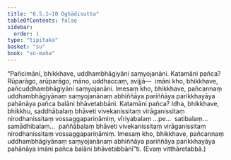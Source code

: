 ```yaml
---
title: "6.5.1–10 Oghādisutta"
tableOfContents: false
sidebar:
  order: 1
type: "tipitaka"
basket: "su"
book: "sn-maha"
---
```



<DynamicBreadcrumb />

<Division number="749–758" book="sn-maha" bookNo="14">

<Paragraph number="1324" book="sn-maha">
“Pañcimāni, bhikkhave, uddhambhāgiyāni saṃyojanāni. Katamāni pañca? Rūparāgo, arūparāgo, māno, uddhaccaṃ, avijjā—  imāni kho, bhikkhave, pañcuddhambhāgiyāni saṃyojanāni. Imesaṃ kho, bhikkhave, pañcannaṃ uddhambhāgiyānaṃ saṃyojanānaṃ abhiññāya pariññāya parikkhayāya pahānāya pañca balāni bhāvetabbāni. Katamāni pañca? Idha, bhikkhave, bhikkhu, saddhābalaṃ bhāveti vivekanissitaṃ virāganissitaṃ nirodhanissitaṃ vossaggapariṇāmiṃ, vīriyabalaṃ …pe…  satibalaṃ…  samādhibalaṃ…  paññābalaṃ bhāveti vivekanissitaṃ virāganissitaṃ nirodhanissitaṃ vossaggapariṇāmiṃ. Imesaṃ kho, bhikkhave, pañcannaṃ uddhambhāgiyānaṃ saṃyojanānaṃ abhiññāya pariññāya parikkhayāya pahānāya imāni pañca balāni bhāvetabbānī”ti. (Evaṃ vitthāretabbā.)
</Paragraph>
</Division>